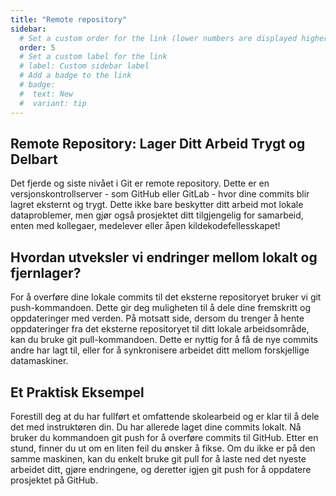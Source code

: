 ```yaml
---
title: "Remote repository"
sidebar:
  # Set a custom order for the link (lower numbers are displayed higher up)
  order: 5
  # Set a custom label for the link
  # label: Custom sidebar label
  # Add a badge to the link
  # badge:
  #  text: New
  #  variant: tip
---
```

## Remote Repository: Lager Ditt Arbeid Trygt og Delbart
Det fjerde og siste nivået i Git er remote repository. Dette er en versjonskontrollserver - som GitHub eller GitLab - hvor dine commits blir lagret eksternt og trygt. Dette ikke bare beskytter ditt arbeid mot lokale dataproblemer, men gjør også prosjektet ditt tilgjengelig for samarbeid, enten med kollegaer, medelever eller åpen kildekodefellesskapet!

## Hvordan utveksler vi endringer mellom lokalt og fjernlager?
For å overføre dine lokale commits til det eksterne repositoryet bruker vi git push-kommandoen. Dette gir deg muligheten til å dele dine fremskritt og oppdateringer med verden. På motsatt side, dersom du trenger å hente oppdateringer fra det eksterne repositoryet til ditt lokale arbeidsområde, kan du bruke git pull-kommandoen. Dette er nyttig for å få de nye commits andre har lagt til, eller for å synkronisere arbeidet ditt mellom forskjellige datamaskiner.

## Et Praktisk Eksempel
Forestill deg at du har fullført et omfattende skolearbeid og er klar til å dele det med instruktøren din. Du har allerede laget dine commits lokalt. Nå bruker du kommandoen git push for å overføre commits til GitHub. Etter en stund, finner du ut om en liten feil du ønsker å fikse. Om du ikke er på den samme maskinen, kan du enkelt bruke git pull for å laste ned det nyeste arbeidet ditt, gjøre endringene, og deretter igjen git push for å oppdatere prosjektet på GitHub.



<SelectCorrect question="Hva blir hovedsakelig en fjernlagring ('remote repository') i Git brukt til?" correct="Sikkerhetskopiere koden og dele endringene med andre." wrong1="Lagre koden midlertidig mens du arbeider på den." wrong2="Hente kode fra Internet uten å dele egne enderiniger." />


<LikeThisPage />
